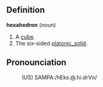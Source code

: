 ==Definition==

<b>hexahedron</b> (<i>noun</i>)
# A [[cube]].
# The six-sided [[platonic_solid]].

== Pronounciation==
:(US) SAMPA:/hEks.@.hi.drVn/